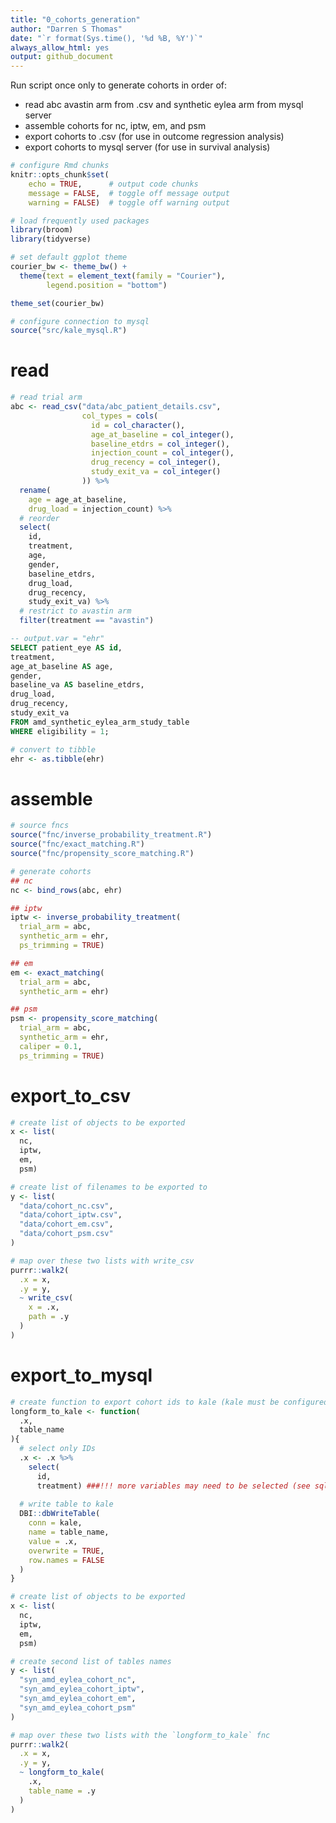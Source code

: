 ```yaml
---
title: "0_cohorts_generation"
author: "Darren S Thomas"
date: "`r format(Sys.time(), '%d %B, %Y')`"
always_allow_html: yes
output: github_document
---
```


Run script once only to generate cohorts in order of:

* read abc avastin arm from .csv and synthetic eylea arm from mysql server
* assemble cohorts for nc, iptw, em, and psm
* export cohorts to .csv (for use in outcome regression analysis)
* export cohorts to mysql server (for use in survival analysis)

```r
# configure Rmd chunks
knitr::opts_chunk$set(
    echo = TRUE,      # output code chunks
    message = FALSE,  # toggle off message output 
    warning = FALSE)  # toggle off warning output

# load frequently used packages
library(broom)
library(tidyverse)

# set default ggplot theme
courier_bw <- theme_bw() +
  theme(text = element_text(family = "Courier"),
        legend.position = "bottom")

theme_set(courier_bw)

# configure connection to mysql
source("src/kale_mysql.R")
```

# read

```r
# read trial arm
abc <- read_csv("data/abc_patient_details.csv",
                col_types = cols(
                  id = col_character(),
                  age_at_baseline = col_integer(),
                  baseline_etdrs = col_integer(),
                  injection_count = col_integer(),
                  drug_recency = col_integer(),
                  study_exit_va = col_integer()
                )) %>% 
  rename(
    age = age_at_baseline,
    drug_load = injection_count) %>% 
  # reorder
  select(
    id,
    treatment, 
    age, 
    gender,
    baseline_etdrs,
    drug_load,
    drug_recency,
    study_exit_va) %>% 
  # restrict to avastin arm
  filter(treatment == "avastin")
```

```sql
-- output.var = "ehr"
SELECT patient_eye AS id,
treatment,
age_at_baseline AS age,
gender,
baseline_va AS baseline_etdrs,
drug_load,
drug_recency,
study_exit_va
FROM amd_synthetic_eylea_arm_study_table
WHERE eligibility = 1;
```

```r
# convert to tibble
ehr <- as.tibble(ehr)
```

# assemble

```r
# source fncs
source("fnc/inverse_probability_treatment.R")
source("fnc/exact_matching.R")
source("fnc/propensity_score_matching.R") 
```

```r
# generate cohorts
## nc
nc <- bind_rows(abc, ehr)

## iptw
iptw <- inverse_probability_treatment(
  trial_arm = abc, 
  synthetic_arm = ehr,
  ps_trimming = TRUE)

## em
em <- exact_matching(
  trial_arm = abc,
  synthetic_arm = ehr)

## psm
psm <- propensity_score_matching(
  trial_arm = abc,
  synthetic_arm = ehr,
  caliper = 0.1,
  ps_trimming = TRUE)
```

# export_to_csv

```r
# create list of objects to be exported
x <- list(
  nc,
  iptw,
  em,
  psm)

# create list of filenames to be exported to
y <- list(
  "data/cohort_nc.csv",
  "data/cohort_iptw.csv",
  "data/cohort_em.csv",
  "data/cohort_psm.csv"
)

# map over these two lists with write_csv
purrr::walk2(
  .x = x,
  .y = y,
  ~ write_csv(
    x = .x,
    path = .y
  )
)

```

# export_to_mysql

```r
# create function to export cohort ids to kale (kale must be configured)
longform_to_kale <- function(
  .x,
  table_name
){
  # select only IDs
  .x <- .x %>% 
    select(
      id,
      treatment) ###!!! more variables may need to be selected (see sql script`)
  
  # write table to kale
  DBI::dbWriteTable(
    conn = kale,
    name = table_name,
    value = .x,
    overwrite = TRUE,
    row.names = FALSE
  )
}

# create list of objects to be exported
x <- list(
  nc,
  iptw,
  em,
  psm)

# create second list of tables names
y <- list(
  "syn_amd_eylea_cohort_nc",
  "syn_amd_eylea_cohort_iptw",
  "syn_amd_eylea_cohort_em",
  "syn_amd_eylea_cohort_psm"
)

# map over these two lists with the `longform_to_kale` fnc
purrr::walk2(
  .x = x,
  .y = y,
  ~ longform_to_kale(
    .x,
    table_name = .y
  )
)
```